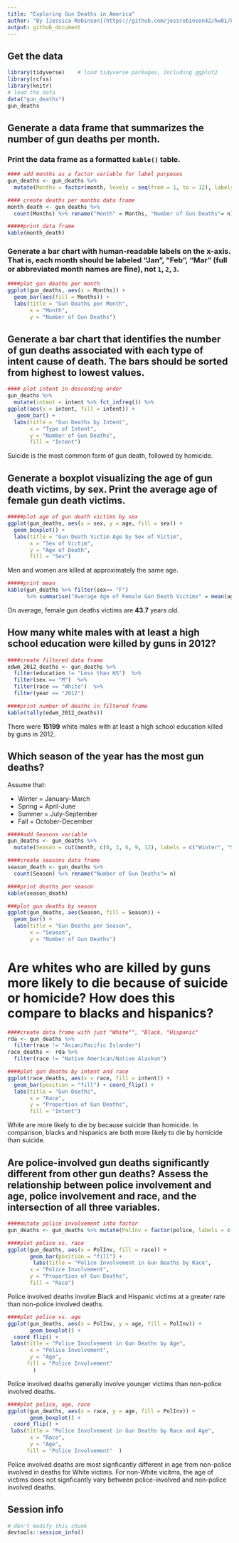 ```yaml
---
title: "Exploring Gun Deaths in America"
author: "By [Jessica Robinson](https://github.com/jessrobinson42/hw01/blob/master/README.md)"
output: github_document
---
```



## Get the data
```r
library(tidyverse)    # load tidyverse packages, including ggplot2
library(rcfss)
library(knitr)
# load the data
data("gun_deaths")
gun_deaths 

```

## Generate a data frame that summarizes the number of gun deaths per month.

### Print the data frame as a formatted `kable()` table.
```r
#### add months as a factor variable for label purposes 
gun_deaths <- gun_deaths %>%
  mutate(Months = factor(month, levels = seq(from = 1, to = 12), labels = month.abb))

#### create deaths per months data frame
month_death <- gun_deaths %>%
  count(Months) %>% rename("Month" = Months, "Number of Gun Deaths"= n)

#####print data frame
kable(month_death)
```

### Generate a bar chart with human-readable labels on the x-axis. That is, each month should be labeled "Jan", "Feb", "Mar" (full or abbreviated month names are fine), not `1`, `2`, `3`.

```r
####plot gun deaths per month 
ggplot(gun_deaths, aes(x = Months)) +
  geom_bar(aes(fill = Months)) +
  labs(title = "Gun Deaths per Month",
       x = "Month",
       y = "Number of Gun Deaths") 
```

## Generate a bar chart that identifies the number of gun deaths associated with each type of intent cause of death. The bars should be sorted from highest to lowest values.

```r
#### plot intent in descending order 
gun_deaths %>% 
  mutate(intent = intent %>% fct_infreq()) %>%
ggplot(aes(x = intent, fill = intent)) +
   geom_bar() +
  labs(title = "Gun Deaths by Intent",
       x = "Type of Intent",
       y = "Number of Gun Deaths",
       fill = "Intent") 
```

Suicide is the most common form of gun death, followed by homicide.

## Generate a boxplot visualizing the age of gun death victims, by sex. Print the average age of female gun death victims.

```r
#####plot age of gun death victims by sex
ggplot(gun_deaths, aes(x = sex, y = age, fill = sex)) +
  geom_boxplot() +
  labs(title = "Gun Death Victim Age by Sex of Victim",
       x = "Sex of Victim",
       y = "Age of Death",
       fill = "Sex")
```

Men and women are killed at approximately the same age. 

```r
#####print mean 
kable(gun_deaths %>% filter(sex== "F")
      %>% summarise("Average Age of Female Gun Death Victims" = mean(age, na.rm=TRUE)))
```

On average, female gun deaths victims are  **43.7** years old.
 
## How many white males with at least a high school education were killed by guns in 2012?

```r
####create filtered data frame
edwm_2012_deaths <- gun_deaths %>%
  filter(education != "Less than HS")  %>%
  filter(sex == "M")  %>%
  filter(race == "White")  %>%
  filter(year == "2012")

####print number of deaths in filtered frame 
kable(tally(edwm_2012_deaths))
```
There were **15199** white males with at least a high school education killed by guns in 2012.

## Which season of the year has the most gun deaths?

Assume that:

* Winter = January-March
* Spring = April-June
* Summer = July-September
* Fall = October-December

```r
#####add Seasons variable 
gun_deaths <- gun_deaths %>%
  mutate(Season = cut(month, c(0, 3, 6, 9, 12), labels = c("Winter", "Spring", "Summer", "Fall")))

####create seasons data frame 
season_death <- gun_deaths %>%
  count(Season) %>% rename("Number of Gun Deaths"= n)

####print deaths per season 
kable(season_death)
```

```r
###plot gun deaths by season 
ggplot(gun_deaths, aes(Season, fill = Season)) +
  geom_bar() +
  labs(title = "Gun Deaths per Season",
       x = "Season",
       y = "Number of Gun Deaths")
```

# Are whites who are killed by guns more likely to die because of suicide or homicide? How does this compare to blacks and hispanics?

```r
####create data frame with just "White"", "Black, "Hispanic"
rda <- gun_deaths %>% 
  filter(race != "Asian/Pacific Islander") 
race_deaths <- rda %>% 
  filter(race != "Native American/Native Alaskan")

####plot gun deaths by intent and race 
ggplot(race_deaths, aes(x = race, fill = intent)) + 
  geom_bar(position = "fill") + coord_flip() + 
  labs(title = "Gun Deaths",
       x = "Race",
       y = "Proportion of Gun Deaths",
       fill = "Intent")
```

White are more likely to die by because suicide than homicide. 
In comparison, blacks and hispanics are both more likely to die by homicide than suicide. 

## Are police-involved gun deaths significantly different from other gun deaths? Assess the relationship between police involvement and age, police involvement and race, and the intersection of all three variables.

```r
####mutate police involvement into factor
gun_deaths <- gun_deaths %>% mutate(PolInv = factor(police, labels = c("Not Involved", "Involved")))

####plot police vs. race
ggplot(gun_deaths, aes(x = PolInv, fill = race)) +
       geom_bar(position = "fill") +
        labs(title = "Police Involvement in Gun Deaths by Race",
       x = "Police Involvement",
       y = "Proportion of Gun Deaths",
       fill = "Race")

```

Police involved deaths involve Black and Hispanic victims at a greater rate than non-police involved deaths.

```r
####plot police vs. age 
ggplot(gun_deaths, aes(x = PolInv, y = age, fill = PolInv)) +
       geom_boxplot() +
  coord_flip() + 
 labs(title = "Police Involvement in Gun Deaths by Age",
       x = "Police Involvement",
       y = "Age",
      fill = "Police Involvement"
        )
```

Police involved deaths generally involve younger victims than non-police involved deaths. 

```r
####plot police, age, race
ggplot(gun_deaths, aes(x = race, y = age, fill = PolInv)) +
       geom_boxplot() +
  coord_flip() + 
 labs(title = "Police Involvement in Gun Deaths by Race and Age",
       x = "Race",
       y = "Age",
      fill = "Police Involvement"  )
```

Police involved deaths are most signficantly different in age from non-police involved in deaths for White victims. For non-White vicitms, the age of victims does not signficantly vary between police-involved and non-police involved deaths. 


## Session info

```r
# don't modify this chunk
devtools::session_info()
```


